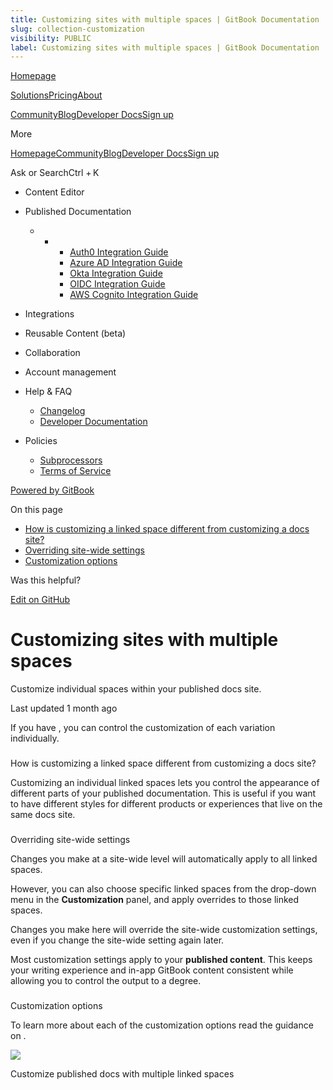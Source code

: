 ```yaml
---
title: Customizing sites with multiple spaces | GitBook Documentation
slug: collection-customization
visibility: PUBLIC
label: Customizing sites with multiple spaces | GitBook Documentation
---
```

[Homepage](https://www.gitbook.com/)

[Solutions](https://www.gitbook.com/solutions/public-docs)[Pricing](https://www.gitbook.com/pricing)[About](https://www.gitbook.com/about)

[Community](https://github.com/GitbookIO/community)[Blog](https://www.gitbook.com/blog)[Developer Docs](https://developer.gitbook.com/)[Sign up](https://gitbook.com/join)

More

[Homepage](https://www.gitbook.com/)[Community](https://github.com/GitbookIO/community)[Blog](https://www.gitbook.com/blog)[Developer Docs](https://developer.gitbook.com/)[Sign up](https://gitbook.com/join)

Ask or SearchCtrl + K

*   Content Editor
    
*   Published Documentation
    
    *   *   *   [Auth0 Integration Guide](https://developer.gitbook.com/visitor-authentication/guides/integrations/how-to-use-auth0-integration-for-visitor-authentication)
            *   [Azure AD Integration Guide](https://developer.gitbook.com/visitor-authentication/guides/integrations/how-to-use-azure-ad-integration-for-visitor-authentication)
            *   [Okta Integration Guide](https://developer.gitbook.com/visitor-authentication/guides/integrations/how-to-use-okta-integration-for-visitor-authentication)
            *   [OIDC Integration Guide](https://developer.gitbook.com/visitor-authentication/guides/integrations/how-to-use-the-oidc-integration-for-visitor-authentication)
            *   [AWS Cognito Integration Guide](https://developer.gitbook.com/visitor-authentication/guides/integrations/how-to-use-the-aws-cognito-integration-for-visitor-authentication)
            
        
    
*   Integrations
    
*   Reusable Content (beta)
    
*   Collaboration
    
*   Account management
    
*   Help & FAQ
    
    *   [Changelog](https://changelog.gitbook.com/)
    *   [Developer Documentation](https://developer.gitbook.com/)
*   Policies
    
    *   [Subprocessors](https://policies.gitbook.com/security/subprocessors)
    *   [Terms of Service](https://policies.gitbook.com/terms)

[Powered by GitBook](https://www.gitbook.com/?utm_source=content&utm_medium=trademark&utm_campaign=NkEGS7hzeqa35sMXQZ4X)

On this page

*   [How is customizing a linked space different from customizing a docs site?](#how-is-customizing-a-linked-space-different-from-customizing-a-docs-site)
*   [Overriding site-wide settings](#overriding-site-wide-settings)
*   [Customization options](#customization-options)

Was this helpful?

[Edit on GitHub](https://github.com/GitbookIO/public-docs/blob/main/published-documentation/customization/collection-customization.md)

Customizing sites with multiple spaces
======================================

Customize individual spaces within your published docs site.

Last updated 1 month ago

If you have , you can control the customization of each variation individually.

### 

[](#how-is-customizing-a-linked-space-different-from-customizing-a-docs-site)

How is customizing a linked space different from customizing a docs site?

Customizing an individual linked spaces lets you control the appearance of different parts of your published documentation. This is useful if you want to have different styles for different products or experiences that live on the same docs site.

### 

[](#overriding-site-wide-settings)

Overriding site-wide settings

Changes you make at a site-wide level will automatically apply to all linked spaces.

However, you can also choose specific linked spaces from the drop-down menu in the **Customization** panel, and apply overrides to those linked spaces.

Changes you make here will override the site-wide customization settings, even if you change the site-wide setting again later.

Most customization settings apply to your **published content**. This keeps your writing experience and in-app GitBook content consistent while allowing you to control the output to a degree.

### 

[](#customization-options)

Customization options

To learn more about each of the customization options read the guidance on .

![](https://docs.gitbook.com/~gitbook/image?url=https%3A%2F%2F1050631731-files.gitbook.io%2F%7E%2Ffiles%2Fv0%2Fb%2Fgitbook-x-prod.appspot.com%2Fo%2Fspaces%252FNkEGS7hzeqa35sMXQZ4X%252Fuploads%252Ff8rHmgxL2jhjQsGmI83k%252Fpublished-content-multiple-customization.png%3Falt%3Dmedia%26token%3D33df0494-28cf-4e15-9be2-39c120c5680b&width=768&dpr=4&quality=100&sign=fb74c3fa&sv=1)

Customize published docs with multiple linked spaces
